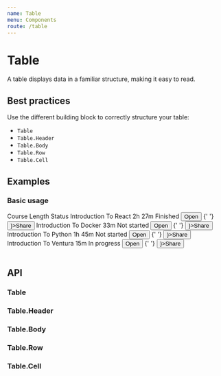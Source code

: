 ```yaml
---
name: Table
menu: Components
route: /table
---
```



# Table

A table displays data in a familiar structure, making it easy to read.

## Best practices

Use the different building block to correctly structure your table:

- `Table`
- `Table.Header`
- `Table.Body`
- `Table.Row`
- `Table.Cell`

## Examples

### Basic usage

<Playground>
    <Table>
      <Table.Header>
        <Table.Cell>
          Course
        </Table.Cell>
        <Table.Cell>
          Length
        </Table.Cell>
        <Table.Cell colSpan={2}>
          Status
        </Table.Cell>
      </Table.Header>
      <Table.Body>
        <Table.Row>
          <Table.Cell>
           Introduction To React
          </Table.Cell>
          <Table.Cell>
            2h 27m
          </Table.Cell>
           <Table.Cell>
            <CheckCircle /> Finished
          </Table.Cell>
           <Table.Cell align="right">
            <Button type="primary" size="small">Open</Button>
            {' '}
            <Button type="primary" size="small" prefixIcon={<Share2 />}>Share</Button>
          </Table.Cell>
        </Table.Row>
        <Table.Row>
          <Table.Cell>
           Introduction To Docker
          </Table.Cell>
          <Table.Cell>
            33m
          </Table.Cell>
           <Table.Cell>
           <Circle /> Not started
          </Table.Cell>
          <Table.Cell align="right">
            <Button type="secondary" size="small">Open</Button>
            {' '}
            <Button type="secondary" size="small" prefixIcon={<Share2 />}>Share</Button>
          </Table.Cell>
        </Table.Row>
        <Table.Row>
          <Table.Cell>
           Introduction To Python
          </Table.Cell>
          <Table.Cell>
            1h 45m
          </Table.Cell>
           <Table.Cell>
            <Circle /> Not started
          </Table.Cell>
          <Table.Cell align="right">
            <Button type="primary" size="small">Open</Button>
            {' '}
            <Button type="primary" size="small" prefixIcon={<Share2 />}>Share</Button>
          </Table.Cell>
        </Table.Row>
        <Table.Row>
          <Table.Cell>
           Introduction To Ventura
          </Table.Cell>
          <Table.Cell>
           15m
          </Table.Cell>
           <Table.Cell>
            <PauseCircle /> In progress
          </Table.Cell>
          <Table.Cell align="right">
            <Button type="secondary" size="small">Open</Button>
            {' '}
            <Button type="secondary" size="small" prefixIcon={<Share2 />}>Share</Button>
          </Table.Cell>
        </Table.Row>
      </Table.Body>
    </Table>
</Playground>

## API

### Table

<Props of={Table} />

### Table.Header

<Props of={Table.Header} />

### Table.Body

<Props of={Table.Body} />

### Table.Row

<Props of={Table.Row} />

### Table.Cell

<Props of={Table.Cell} />
